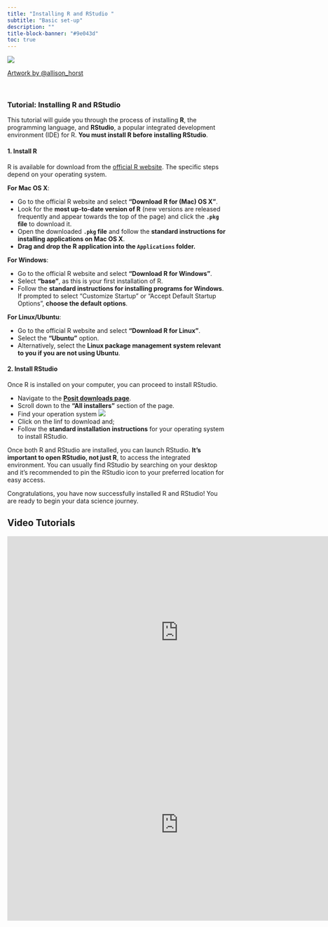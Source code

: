 ```yaml
---
title: "Installing R and RStudio "
subtitle: "Basic set-up"
description: ""
title-block-banner: "#9e043d"
toc: true
---
```


![](img/witches.png){fig-align="center"}

[Artwork by \@allison_horst](https://twitter.com/allison_horst){style="text-align: center"}

<br>

### Tutorial: Installing R and RStudio

This tutorial will guide you through the process of installing **R**, the programming language, and **RStudio**, a popular integrated development environment (IDE) for R. **You must install R before installing RStudio**.

#### 1. Install R

R is available for download from the [official R website](https://www.r-project.org/). The specific steps depend on your operating system.

**For Mac OS X**:

-   Go to the official R website and select **"Download R for (Mac) OS X"**.
-   Look for the **most up-to-date version of R** (new versions are released frequently and appear towards the top of the page) and click the **`.pkg` file** to download it.
-   Open the downloaded **`.pkg` file** and follow the **standard instructions for installing applications on Mac OS X**.
-   **Drag and drop the R application into the `Applications` folder.**

**For Windows**:

-   Go to the official R website and select **"Download R for Windows"**.
-   Select **"base"**, as this is your first installation of R.
-   Follow the **standard instructions for installing programs for Windows**. If prompted to select "Customize Startup" or "Accept Default Startup Options", **choose the default options**.

**For Linux/Ubuntu**:

-   Go to the official R website and select **"Download R for Linux"**.
-   Select the **"Ubuntu"** option.
-   Alternatively, select the **Linux package management system relevant to you if you are not using Ubuntu**.

#### 2. Install RStudio

Once R is installed on your computer, you can proceed to install RStudio.

-   Navigate to the [**Posit downloads page**](https://posit.co/download/rstudio-desktop/).
-   Scroll down to the **"All installers"** section of the page.
-   Find your operation system
![](img/rstudio.png)
-   Click on the linf to download and;
-   Follow the **standard installation instructions** for your operating system to install RStudio.

Once both R and RStudio are installed, you can launch RStudio. **It's important to open RStudio, not just R**, to access the integrated environment. You can usually find RStudio by searching on your desktop and it's recommended to pin the RStudio icon to your preferred location for easy access.

Congratulations, you have now successfully installed R and RStudio! You are ready to begin your data science journey.

## Video Tutorials

<iframe width="779" height="438" src="https://www.youtube.com/embed/aCUM4r1ONhg" title="Getting Started with RStudio and R | Part 1" frameborder="0" allow="accelerometer; autoplay; clipboard-write; encrypted-media; gyroscope; picture-in-picture; web-share" referrerpolicy="strict-origin-when-cross-origin" allowfullscreen>

</iframe>

<iframe width="779" height="438" src="https://www.youtube.com/embed/FIrsOBy5k58" title="RStudio for the Total Beginner" frameborder="0" allow="accelerometer; autoplay; clipboard-write; encrypted-media; gyroscope; picture-in-picture; web-share" referrerpolicy="strict-origin-when-cross-origin" allowfullscreen>

</iframe>
